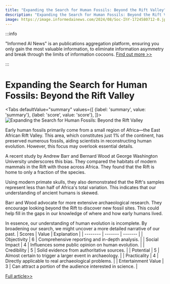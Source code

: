 ```yaml
---
title: "Expanding the Search for Human Fossils: Beyond the Rift Valley"
description: "Expanding the Search for Human Fossils: Beyond the Rift Valley"
image: https://image.informedainews.com/2024/08/Soc-IhY-1724580712-0.jpg
---
```



:::info

"Informed AI News" is an publications aggregation platform, ensuring you only gain the most valuable information, to eliminate information asymmetry and break through the limits of information cocoons.  [Find out more >>](/)

:::

# Expanding the Search for Human Fossils: Beyond the Rift Valley


<Tabs
	defaultValue="summary"
	values={[
	{label: 'summary', value: 'summary'},
	{label: 'score', value: 'score'},
]}>
<TabItem value="summary">
<img
  src="https://image.informedainews.com/2024/08/Soc-IhY-1724580712-0.jpg"
  alt="Expanding the Search for Human Fossils: Beyond the Rift Valley"
/>



Early human fossils primarily come from a small region of Africa—the East African Rift Valley. This area, which constitutes just 1% of the continent, has preserved numerous fossils, aiding scientists in reconstructing human evolution. However, this focus may overlook essential details.

A recent study by Andrew Barr and Bernard Wood at George Washington University underscores this bias. They compared the habitats of modern mammals in the Rift with those across Africa. They found that the Rift is home to only a fraction of the species.

Using modern primate skulls, they also demonstrated that the Rift's samples represent less than half of Africa's total variation. This indicates that our understanding of ancient humans is skewed.

Barr and Wood advocate for more extensive archaeological research. They encourage looking beyond the Rift to discover new fossil sites. This could help fill in the gaps in our knowledge of where and how early humans lived.

In essence, our understanding of human evolution is incomplete. By broadening our search, we might uncover a more detailed narrative of our past.
</TabItem>
<TabItem value="score">
	| Scores     | Value   | Explanation |
	| -------- | ------- | ------- |
	| Objectivity  | 6    | Comprehensive reporting and in-depth analysis.    |
	| Social Impact | 4     | Influences some public opinion on human evolution.    |
	| Credibility    | 5    | Solid evidence from authoritative sources.    |
	| Potential    | 5    | Almost certain to trigger a larger event in archaeology.    |
	| Practicality    | 4    | Directly applicable to real archaeological problems.    |
	| Entertainment Value    | 3    | Can attract a portion of the audience interested in science.    |
</TabItem>
</Tabs>

[Full article>>](https://www.cnbeta.com.tw/articles/science/1443377.htm)
